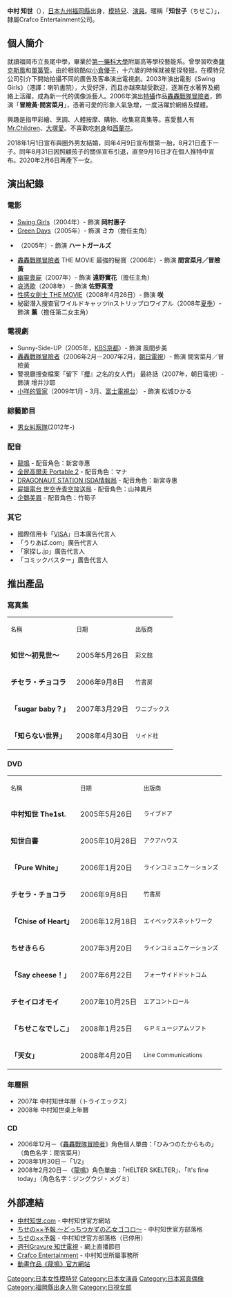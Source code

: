 {{BLP unsourced|time=2021-05-24T06:14:22+00:00}}
{{藝人
| 類型 = 女演員
| 圖片 =
| 圖片尺寸 = 200px
| 圖片簡介 = 
| 英文名 = Nakamura Chise
| 綽號 = ちせこ、ちーちゃん
| 國籍 = {{JPN}}
| 籍貫 = [[福岡縣|福岡縣]]
| 出生日期 = {{birth_date_and _age|1986|9|11}}
|配偶 = 未公開
|兒女 = 1兒1女
| 職業 = [[模特兒|模特兒]]、[[演員|演員]]
| 活躍年代 = 2003年-2019年
}}
{{japanese|japanese=中村 知世|kana=なかむら ちせ|romaji=Nakamura Chise}}

'''中村 知世'''（{{bd|1986年|9月11日|catIdx=Nakamura}}），[[日本|日本]][[九州_(日本)|九州]][[福岡縣|福岡縣]]出身，[[模特兒|模特兒]]、[[演員|演員]]。暱稱「'''知世子'''（ちせこ）」，隸屬Crafco Entertainment公司。

== 個人簡介 ==
就讀福岡市立長尾中學，畢業於[[第一藥科大學|第一藥科大學]]附屬高等學校藝能系。曾學習吹奏[[薩克斯風|薩克斯風]]和[[單簧管|單簧管]]。由於相貌酷似[[小倉優子|小倉優子]]，十六歲的時候就被星探發掘，在模特兒公司引介下開始拍攝不同的廣告及客串演出電視劇。2003年演出電影《Swing Girls》（港譯：喇叭書院），大受好評，而且亦越來越受歡迎，逐漸在水著界及網絡上活躍，成為新一代的偶像派藝人。2006年演出[[特攝|特攝]]作品[[轟轟戰隊冒險者|轟轟戰隊冒險者]]，飾演「'''冒險黃‧間宮菜月'''」，憑著可愛的形象人氣急增，一度活躍於網絡及媒體。

興趣是指甲彩繪、烹調、人體按摩、購物、收集寫真集等。喜愛藝人有[[Mr.Children|Mr.Children]]、[[大塚愛|大塚愛]]。不喜歡吃[[刺身|刺身]]和[[西蘭花|西蘭花]]。

2018年1月1日宣布與圈外男友結婚，同年4月9日宣布懷第一胎，8月21日產下一子。同年8月31日因照顧孩子的關係宣布引退，直至9月16日才在個人推特中宣布。2020年2月6日再產下一女。

== 演出紀錄 ==
=== 電影 ===
* [[Swing_Girls|Swing Girls]]（2004年）- 飾演 '''岡村惠子'''
* [[Green_Days|Green Days]]（2005年）- 飾演 '''ミカ'''（擔任主角）
* {{link-ja|我和她的×××|僕と彼女の×××}}（2005年）- 飾演 '''ハートガールズ'''
* [[轟轟戰隊冒險者|轟轟戰隊冒險者]] THE MOVIE 最強的秘寶（2006年）- 飾演 '''間宮菜月／冒險黃'''
* [[幽靈喪屍|幽靈喪屍]]（2007年）- 飾演 '''遠野實花'''（擔任主角）
* [[哀憑歌|哀憑歌]]（2008年） - 飾演 '''佐野真澄'''
* [[性感女劍士|性感女劍士 THE MOVIE]]（2008年4月26日）- 飾演 '''咲'''
* 秘密潛入搜查官ワイルドキャッツinストリップロワイアル（2008年[[夏季|夏季]]）- 飾演 '''薰'''（擔任第二女主角）

=== 電視劇 ===
* Sunny-Side-UP（2005年，[[京都放送|KBS京都]]）- 飾演 風間步美
* [[轟轟戰隊冒險者|轟轟戰隊冒險者]]（2006年2月－2007年2月，[[朝日電視|朝日電視]]）- 飾演 間宮菜月／冒險黃
* 警視廳搜查檔案「留下『[[櫻|櫻]]』之名的女人們」 最終話（2007年，朝日電視）- 飾演 增井沙耶
* [[小咩的管家|小咩的管家]]（2009年1月 - 3月、[[富士電視台|富士電視台]]） - 飾演 松城ひかる

=== 綜藝節目 ===
* [[男女糾察隊|男女糾察隊]](2012年-)

=== 配音 ===
* [[龍鳴|龍鳴]] - 配音角色：新宮寺惠
* [[全民高尔夫|全民高爾夫 Portable 2]] - 配音角色：マナ
* [[龍鳴|DRAGONAUT STATION ISDA情報局]] - 配音角色：新宮寺惠
* [[屍姬|屍姬電台 世空寺青空放送局]] - 配音角色：山神異月
* [[企鵝美眉|企鵝美眉]] - 配音角色：竹筍子

=== 其它 ===
* 國際信用卡「[[威士|VISA]]」日本廣告代言人
* 「うりあぱ.com」廣告代言人
* 「家探し.jp」廣告代言人
* 「コミックバスター」廣告代言人

== 推出產品 ==
=== 寫真集 ===
{|border="1" cellpadding="3" class="wikitable"
|-
| <small>名稱</small>
| <small>日期</small>
| <small>出版商</small>
|-
| '''知世～初見世～'''
| 2005年5月26日
| <small>彩文館</small>
|-
| '''チセラ・チョコラ'''
| 2006年9月8日
| <small>竹書房</small>
|-
| '''「sugar baby？」'''
| 2007年3月29日
| <small>ワニブックス</small>
|-
|'''「知らない世界」'''
| 2008年4月30日
| <small>リイド社</small>
|}

=== DVD ===
{|border="1" cellpadding="3" class="wikitable"
|-
| <small>名稱</small>
| <small>日期</small>
| <small>出版商</small>
|-
| '''中村知世 The1st.'''
| 2005年5月26日
| <small>ライブドア</small>
|-
| '''知世白書'''
| 2005年10月28日
| <small>アクアハウス</small>
|-
| '''「Pure White」'''
| 2006年1月20日
| <small>ラインコミュニケーションズ</small>
|-
| '''チセラ・チョコラ'''
| 2006年9月8日
| <small>竹書房</small>
|-
| '''「Chise of Heart」'''
| 2006年12月18日
| <small>エイベックスネットワーク</small>
|-
| '''ちせきらら'''
| 2007年3月20日
| <small>ラインコミュニケーションズ</small>
|-
| '''「Say cheese！」'''
| 2007年6月22日
| <small>フォーサイドドットコム</small>
|-
| '''チセイロオモイ'''
| 2007年10月25日
| <small>エアコントロール</small>
|-
| '''「ちせこなでしこ」'''
| 2008年1月25日
| <small>ＧＰミュージアムソフト</small>
|-
|'''「天女」'''
| 2008年4月20日
| <small>Line Communications</small> 
|}

=== 年曆照 ===
* 2007年 中村知世年曆（トライエックス）
* 2008年 中村知世桌上年曆

=== CD ===
* 2006年12月－《[[轟轟戰隊冒險者|轟轟戰隊冒險者]]》角色個人單曲：「ひみつのたからもの」（角色名字：間宮菜月）
* 2008年1月30日－「1/2」
* 2008年2月20日－《[[龍鳴|龍鳴]]》角色單曲：「HELTER SKELTER」、「It's fine today」（角色名字：ジングウジ・メグミ）

== 外部連結 ==
* [https://web.archive.org/web/20080120205357/http://nakamurachise.com/ 中村知世.com] -  中村知世官方網站
* [http://ameblo.jp/nakamura-chise/ ちせの××予報 ～どっちつかずの乙女ゴコロ～]{{Wayback|url=http://ameblo.jp/nakamura-chise/ |date=20080215231115 }} - 中村知世官方部落格
* [https://web.archive.org/web/20080204124311/http://nakamurachise.cocolog-nifty.com/ ちせの××予報] - 中村知世官方部落格（已停用）
* [https://web.archive.org/web/20080117162928/http://www.nakamurachise.com/chisetv.html 週刊Gravure 知世電視] - 網上直播節目
* [https://web.archive.org/web/20071026053141/http://www.crafnet.com/ Crafco Entertainment] - 中村知世所屬事務所
* [https://web.archive.org/web/20080119165055/http://www.dragonaut.com/ 動畫作品《龍鳴》官方網站]

{{start box}}
{{succession box|[[松本寬也|松本寬也]]<br />（[[魔法戰隊魔法連者|魔法戰隊魔法連者]]）|[[福井未菜|福井未菜]]<br />（[[獸拳戰隊激氣連者|獸拳戰隊激氣連者]]）|日本[[超級戰隊系列|超級戰隊系列]]黃色戰士演員<br />[[轟轟戰隊冒險者|轟轟戰隊冒險者]]|2006年2月19日-2007年2月11日}}
{{end box}}
{{日視女郎}}
{{DEFAULTSORT:Nakamura Chise}}
[[Category:日本女性模特兒|Category:日本女性模特兒]]
[[Category:日本女演員|Category:日本女演員]]
[[Category:日本寫真偶像|Category:日本寫真偶像]]
[[Category:福岡縣出身人物|Category:福岡縣出身人物]]
[[Category:日視女郎|Category:日視女郎]]